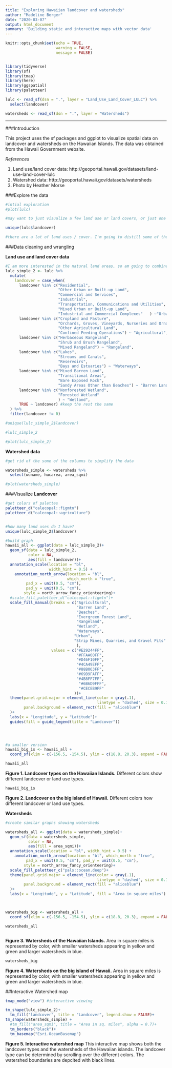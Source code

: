 ```yaml
---
title: "Exploring Hawaiian landcover and watersheds"
author: "Madeline Berger"
date: "2020-03-07"
output: html_document
summary: 'Building static and interactive maps with vector data'
---
```


```r
knitr::opts_chunk$set(echo = TRUE,
                      warning = FALSE,
                      message = FALSE)


library(tidyverse)
library(sf)
library(tmap)
library(here)
library(ggspatial)
library(paletteer)

lulc <- read_sf(dsn = ".", layer = "Land_Use_Land_Cover_LULC") %>% 
  select(landcover)

watersheds <- read_sf(dsn = ".", layer = "Watersheds")

```


***
###Introduction

This project uses the sf packages and ggplot to visualize spatial data on landcover and watersheds on the Hawaiian Islands. The data was obtained from the Hawaii Government website.


*References*  

1. Land use/land cover data: http://geoportal.hawaii.gov/datasets/land-use-land-cover-lulc  
2. Watershed data: http://geoportal.hawaii.gov/datasets/watersheds
3. Photo by Heather Morse

###Explore the data
```r
#intial exploration
#plot(lulc)

#may want to just visualize a few land use or land covers, or just one island.

unique(lulc$landcover)

#there are a lot of land uses / cover. I'm going to distill some of the uses into broader categories

```

###Data cleaning and wrangling 

**Land use and land cover data**
```r

#I am more interested in the natural land areas, so am going to combine the data based on some of the metadata categories
lulc_simple_2 <- lulc %>% 
  mutate(
    landcover = case_when(
      landcover %in% c("Residential",
                       "Other Urban or Built-up Land", 
                       "Commercial and Services", 
                       "Industrial", 
                       "Transportation, Communications and Utilities",
                       "Mixed Urban or Built-up Land", 
                       "Industrial and Commercial Complexes"   ) ~"Urban",
      landcover %in% c("Cropland and Pasture", 
                       "Orchards, Groves, Vineyards, Nurseries and Ornamental Horticultural Areas", 
                       "Other Agricultural Land",
                       "Confined Feeding Operations") ~ "Agricultural",
      landcover %in% c("Herbaceous Rangeland",
                       "Shrub and Brush Rangeland",
                       "Mixed Rangeland") ~ "Rangeland",
      landcover %in% c("Lakes",
                       "Streams and Canals",
                       "Reservoirs",
                       "Bays and Estuaries") ~ "Waterways",
      landcover %in% c("Mixed Barren Land",
                       "Transitional Areas",
                       "Bare Exposed Rock",
                       "Sandy Areas Other than Beaches") ~ "Barren Land",
      landcover %in% c("Nonforested Wetland",
                       "Forested Wetland"
                       ) ~ "Wetland",
      TRUE ~ landcover) #keep the rest the same
  ) %>% 
  filter(landcover != 0)

#unique(lulc_simple_2$landcover)

#lulc_simple_2

#plot(lulc_simple_2)


```

**Watershed data**
```r

#get rid of the some of the columns to simplify the data

watersheds_simple <- watersheds %>%
  select(wuname, hucarea, area_sqmi)

#plot(watersheds_simple)


```


###Visualize
**Landcover**
```r


#get colors of palettes
paletteer_d("calecopal::figmtn")
paletteer_d("calecopal::agriculture")


#how many land uses do I have?
unique(lulc_simple_2$landcover)

#build graph
hawaii_all <- ggplot(data = lulc_simple_2)+
  geom_sf(data = lulc_simple_2, 
          color = NA, 
          aes(fill = landcover))+
  annotation_scale(location = "bl", 
                   width_hint = 0.5) +
    annotation_north_arrow(location = "bl", 
                           which_north = "true", 
         pad_x = unit(0.5, "cm"), 
         pad_y = unit(0.5, "cm"),
        style = north_arrow_fancy_orienteering)+
  #scale_fill_paletteer_d("calecopal::figmtn")+
  scale_fill_manual(breaks = c("Agricultural", 
                               "Barren Land", 
                               "Beaches",
                               "Evergreen Forest Land",
                               "Rangeland",
                               "Wetland",
                               "Waterways",
                              "Urban",
                              "Strip Mines, Quarries, and Gravel Pits"
                               ),
                    values = c("#E29244FF",
                               "#FFAA00FF",
                               "#D46F10FF",
                               "#4CA49EFF",
                               "#88B063FF",
                               "#69B9FAFF",
                               "#4B8FF7FF",
                                "#6B6D9FFF",
                                "#CECEB9FF"
                              ))+
  theme(panel.grid.major = element_line(color = gray(.1), 
                                        linetype = "dashed", size = 0.1), 
        panel.background = element_rect(fill = "aliceblue")
  )+
  labs(x = "Longitude", y = "Latitude")+
  guides(fill = guide_legend(title = "Landcover"))


  

#a smaller version
hawaii_big_is <- hawaii_all +
  coord_sf(xlim = c(-156.5, -154.5), ylim = c(18.8, 20.3), expand = FALSE)

hawaii_all

```

**Figure 1. Landcover types on the Hawaiian Islands.** Different colors show different landcover or land use types.

```r

hawaii_big_is

```
  
**Figure 2. Landcover on the big island of Hawaii.** Different colors how different landcover or land use types. 



**Watersheds**
```r

#create similar graphs showing watersheds

watersheds_all <- ggplot(data = watersheds_simple)+
  geom_sf(data = watersheds_simple, 
          color = NA, 
          aes(fill = area_sqmi))+
  annotation_scale(location = "bl", width_hint = 0.5) +
    annotation_north_arrow(location = "bl", which_north = "true", 
         pad_x = unit(0.5, "cm"), pad_y = unit(0.5, "cm"),
        style = north_arrow_fancy_orienteering)+
  scale_fill_paletteer_c("pals::ocean.deep")+
  theme(panel.grid.major = element_line(color = gray(.1), 
                                        linetype = "dashed", size = 0.1), 
        panel.background = element_rect(fill = "aliceblue")
  )+
  labs(x = "Longitude", y = "Latitude", fill = "Area in square miles")



watersheds_big <- watersheds_all + 
  coord_sf(xlim = c(-156.5, -154.5), ylim = c(18.8, 20.3), expand = FALSE)

watersheds_all



```
  
    
**Figure 3. Watersheds of the Hawaiian Islands.** Area in square miles is represented by color, with smaller watersheds appearing in yellow and green and larger watersheds in blue. 


```r
watersheds_big
```
  
    
**Figure 4. Watersheds on the big island of Hawaii.** Area in square miles is represented by color, with smaller watersheds appearing in yellow and green and larger watersheds in blue. 



##Interactive Watershed map
```r
tmap_mode("view") #interactive viewing

tm_shape(lulc_simple_2)+
  tm_fill("landcover", title = "Landcover", legend.show = FALSE)+
tm_shape(watersheds_simple) +
  #tm_fill("area_sqmi", title = "Area in sq. miles", alpha = 0.7)+
  tm_borders("black")+
  tm_basemap("Esri.OceanBasemap")


```

**Figure 5. Interactive watershed map** This interactive map shows both the landcover types and the watersheds of the Hawaiian islands. The landcover type can be determined by scrolling over the different colors. The watershed boundaries are depcited with black lines. 



